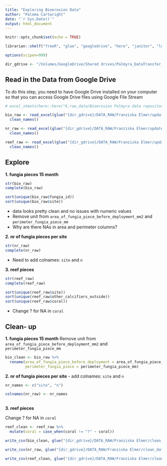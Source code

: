 ```yaml
---
title: "Exploring Bioerosion Data"
author: "Paloma Cartwright"
date: "`r Sys.Date()`"
output: html_document
---
```


```r
knitr::opts_chunk$set(echo = TRUE)

librarian::shelf("freeR", "glue", "googledrive", "here", "janitor", "lubridate", "readxl", "stringr", "tidyverse")

options(scipen=999)

dir_gdrive <- "/Volumes/GoogleDrive/Shared drives/Palmyra_DataTransfer_EDI_Project"
```


## Read in the Data from Google Drive 

To do this step, you need to have Google Drive installed on your computer so that you can access Google Drive files using Google File Stream 

```r
# excel_sheets(here::here("6.raw_data/Bioerosion Palmyra data repository.xlsx"))

bio_raw <- read_excel(glue("{dir_gdrive}/DATA_RAW/Franziska Elmer/updated sheets with meta data/Bioerosion Palmyra data repository.xlsx"), sheet = "fungia pieces 15 month") %>% 
  clean_names()

nr_raw <- read_excel(glue("{dir_gdrive}/DATA_RAW/Franziska Elmer/updated sheets with meta data/Bioerosion Palmyra data repository.xlsx"), sheet = "nr of fungia pieces per site") %>% 
  clean_names()

reef_raw <- read_excel(glue("{dir_gdrive}/DATA_RAW/Franziska Elmer/updated sheets with meta data/Bioerosion Palmyra data repository.xlsx"), sheet = "reef pieces ") %>% 
  clean_names()

```

## Explore

**1. fungia pieces 15 month**
```r
str(bio_raw)
complete(bio_raw)

sort(unique(bio_raw$fungia_id))
sort(unique(bio_raw$site))

```

- data looks pretty clean and no issues with numeric values
- Remove unit from `area_of_fungia_piece_before_deployment_mm2` and `perimeter_fungia_piece_mm`
- Why are there NAs in area and perimeter columns? 

**2. nr of fungia pieces per site**
```r
str(nr_raw)
complete(nr_raw)
```

- Need to add colnames: `site` and `n`

**3. reef pieces**

```r
str(reef_raw)
complete(reef_raw)

sort(unique(reef_raw$site))
sort(unique(reef_raw$other_calcifiers_outside))
sort(unique(reef_raw$coral))

```

- Change ? for NA in `coral`

## Clean- up

**1. fungia pieces 15 month**
Remove unit from `area_of_fungia_piece_before_deployment_mm2` and `perimeter_fungia_piece_mm`
```r

bio_clean <- bio_raw %>% 
  rename(area_of_fungia_piece_before_deployment = area_of_fungia_piece_before_deployment_mm2,
         perimeter_fungia_piece = perimeter_fungia_piece_mm)

```


**2. nr of fungia pieces per site**
- add colnames: `site` and `n`

```r

nr_names <- c("site", "n")

colnames(nr_raw) <- nr_names
  
```

**3. reef pieces**

Change ? for NA in `coral`

```r
reef_clean <- reef_raw %>% 
  mutate(coral = case_when(coral != "?" ~ coral))

```


```r
write_csv(bio_clean, glue("{dir_gdrive}/DATA_RAW/Franziska Elmer/clean_data/elmer_bioerosion_fungia.csv"))

write_csv(nr_raw, glue("{dir_gdrive}/DATA_RAW/Franziska Elmer/clean_data/elmer_bioerosion_n_fungia_pieces.csv"))

write_csv(reef_clean, glue("{dir_gdrive}/DATA_RAW/Franziska Elmer/clean_data/elmer_bioerosion_reef.csv") )
```


